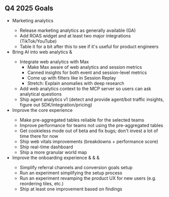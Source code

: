 ## Q4 2025 Goals

* Marketing analytics <TeamMember name="Javier Bahamondes" photo />
  * Release marketing analytics as generally available (GA)
  * Add ROAS widget and at least two major integrations (TikTok/YouTube)
  * Table it for a bit after this to see if it's useful for product engineers
* Bring AI into web analytics <TeamMember name="Lucas Ricoy" photo /> & <TeamMember name="Javier Bahamondes" photo />
  * Integrate web analytics with Max
    * Make Max aware of web analytics and session metrics
    * Canned insights for both event and session-level metrics
    * Come up with filters like in Session Replay
    * Stretch: Explain anomalies with deep research
  * Add web analytics context to the MCP server so users can ask analytical questions
  * Ship agent analytics v1 (detect and provide agent/bot traffic insights, figure out SDK/integration/pricing)
* Improve the core experience <TeamMember name="Lucas Ricoy" photo />
  * Make pre-aggregated tables reliable for the selected teams
  * Improve performance for teams not using the pre-aggregated tables
  * Get cookieless mode out of beta and fix bugs; don't invest a lot of time there for now
  * Ship web vitals improvements (breakdowns + performance score)
  * Ship real-time dashboard
  * Ship a more granular world map
* Improve the onboarding experience <TeamMember name="Anna Szell" photo /> & <TeamMember name="Lucas Ricoy" photo /> & <TeamMember name="Javier Bahamondes" photo /> & <FutureTeamMember href="/careers/product-engineer-web-analytics"/>
  * Simplify referral channels and conversion goals setup
  * Run an experiment simplifying the setup process
  * Run an experiment revamping the product UX for new users (e.g. reordering tiles, etc.)
  * Ship at least one improvement based on findings

